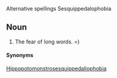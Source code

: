 Alternative spellings
Sesquippedalophobia

== Noun ==

# The fear of long words. =)

====Synonyms====
[[Hippopotomonstrosesquippedaliophobia]]



<!--Sound clip needed for above word.-->
